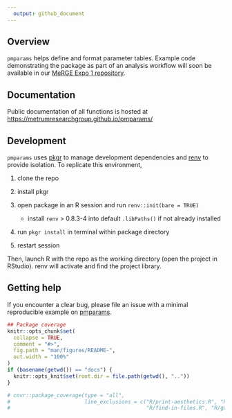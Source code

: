 ```yaml
---
  output: github_document
---
```


<!-- README.md is generated from README.Rmd. Please edit that file -->

## Overview 
`pmparams` helps define and format parameter tables. Example code demonstrating the package as part of an analysis workflow will soon be available in our [MeRGE Expo 1 repository](https://github.com/metrumresearchgroup/expo1-nonmem-foce/).

## Documentation
Public documentation of all functions is hosted at [https://metrumresearchgroup.github.io/pmparams/](https://metrumresearchgroup.github.io/pmparams/)


## Development

`pmparams` uses [pkgr](https://github.com/metrumresearchgroup/pkgr) to manage
development dependencies and [renv](https://rstudio.github.io/renv/) to
provide isolation. To replicate this environment,

1.  clone the repo

2.  install pkgr

3.  open package in an R session and run `renv::init(bare = TRUE)`

    -   install `renv` \> 0.8.3-4 into default `.libPaths()` if not
        already installed

4.  run `pkgr install` in terminal within package directory

5.  restart session

Then, launch R with the repo as the working directory (open the project
in RStudio). renv will activate and find the project library.

## Getting help

If you encounter a clear bug, please file an issue with a minimal reproducible example on [pmparams](https://github.com/pmparams/issues). 

```r
## Package coverage
knitr::opts_chunk$set(
  collapse = TRUE,
  comment = "#>",
  fig.path = "man/figures/README-",
  out.width = "100%"
)
if (basename(getwd()) == "docs") {
  knitr::opts_knit$set(root.dir = file.path(getwd(), ".."))
}
```

```r
# covr::package_coverage(type = "all", 
#                        line_exclusions = c("R/print-aesthetics.R", "R/list-files-of-type.R", 
#                                            "R/find-in-files.R", "R/gather-flags.R"))
```
